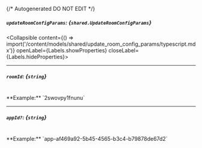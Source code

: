 {/* Autogenerated DO NOT EDIT  */}

##### `updateRoomConfigParams`: *{`shared.UpdateRoomConfigParams`}*
<Collapsible content={() => import('/content/models/shared/update_room_config_params/typescript.mdx')} openLabel={Labels.showProperties} closeLabel={Labels.hideProperties}>
</Collapsible>

---
##### `roomId`: *{`string`}*
<br/>
**Example:** `2swovpy1fnunu`

---
##### `appId?`: *{`string`}*
<br/>
**Example:** `app-af469a92-5b45-4565-b3c4-b79878de67d2`



